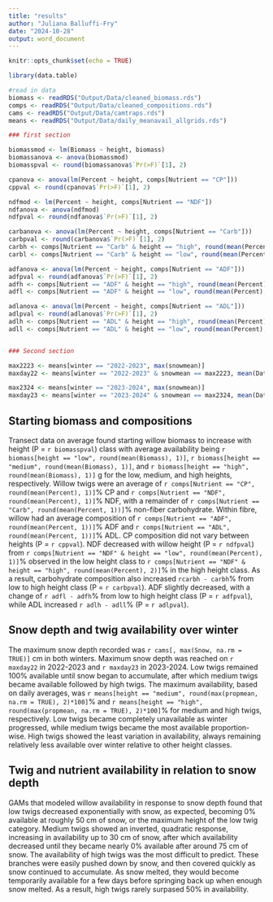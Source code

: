 ```yaml
---
title: "results"
author: "Juliana Balluffi-Fry"
date: "2024-10-28"
output: word_document
---
```


```r
knitr::opts_chunk$set(echo = TRUE)

library(data.table)

#read in data 
biomass <- readRDS("Output/Data/cleaned_biomass.rds")
comps <- readRDS("Output/Data/cleaned_compositions.rds")
cams <- readRDS("Output/Data/camtraps.rds")
means <- readRDS("Output/Data/daily_meanavail_allgrids.rds")

### first section 

biomassmod <- lm(Biomass ~ height, biomass)
biomassanova <- anova(biomassmod)
biomasspval <- round(biomassanova$`Pr(>F)`[1], 2)

cpanova <- anova(lm(Percent ~ height, comps[Nutrient == "CP"]))
cppval <- round(cpanova$`Pr(>F)`[1], 2)

ndfmod <- lm(Percent ~ height, comps[Nutrient == "NDF"])
ndfanova <- anova(ndfmod)
ndfpval <- round(ndfanova$`Pr(>F)`[1], 2)

carbanova <- anova(lm(Percent ~ height, comps[Nutrient == "Carb"]))
carbpval <- round(carbanova$`Pr(>F)`[1], 2)
carbh <- comps[Nutrient == "Carb" & height == "high", round(mean(Percent), 1)]
carbl <- comps[Nutrient == "Carb" & height == "low", round(mean(Percent), 1)]

adfanova <- anova(lm(Percent ~ height, comps[Nutrient == "ADF"]))
adfpval <- round(adfanova$`Pr(>F)`[1], 2)
adfh <- comps[Nutrient == "ADF" & height == "high", round(mean(Percent), 1)]
adfl <- comps[Nutrient == "ADF" & height == "low", round(mean(Percent), 1)]

adlanova <- anova(lm(Percent ~ height, comps[Nutrient == "ADL"]))
adlpval <- round(adlanova$`Pr(>F)`[1], 2)
adlh <- comps[Nutrient == "ADL" & height == "high", round(mean(Percent), 1)]
adll <- comps[Nutrient == "ADL" & height == "low", round(mean(Percent), 1)]


### Second section

max2223 <- means[winter == "2022-2023", max(snowmean)]
maxday22 <- means[winter == "2022-2023" & snowmean == max2223, mean(Date)]

max2324 <- means[winter == "2023-2024", max(snowmean)]
maxday23 <- means[winter == "2023-2024" & snowmean == max2324, mean(Date)]

```

## Starting biomass and compositions

Transect data on average found starting willow biomass to increase with height (P = `r biomasspval`) class with average availability being `r biomass[height == "low", round(mean(Biomass), 1)]`, `r biomass[height == "medium", round(mean(Biomass), 1)]`, and `r biomass[height == "high", round(mean(Biomass), 1)]` g for the low, medium, and high heights, respectively. Willow twigs were an average of `r comps[Nutrient == "CP", round(mean(Percent), 1)]`% CP and `r comps[Nutrient == "NDF", round(mean(Percent), 1)]`% NDF, with a remainder of `r comps[Nutrient == "Carb", round(mean(Percent, 1))]`% non-fiber carbohydrate. Within fibre, willow had an average composition of `r comps[Nutrient == "ADF", round(mean(Percent, 1))]`% ADF and `r comps[Nutrient == "ADL", round(mean(Percent, 1))]`% ADL. CP composition did not vary between heights (P = `r cppval`). NDF decreased with willow height (P = `r ndfpval`) from `r comps[Nutrient == "NDF" & height == "low", round(mean(Percent), 1)]`% observed in the low height class to `r comps[Nutrient == "NDF" & height == "high", round(mean(Percent), 2)]`% in the high height class. As a result, carbohydrate composition also increased `rcarbh - carbh`% from low to high height class (P = `r carbpval`). ADF slightly decreased, with a change of `r adfl - adfh`% from low to high height class (P = `r adfpval`), while ADL increased `r adlh - adll`% (P = `r adlpval`).


## Snow depth and twig availability over winter

The maximum snow depth recorded was `r cams[, max(Snow, na.rm = TRUE)]` cm in both winters. Maximum snow depth was reached on `r maxday22` in 2022-2023 and `r maxday23` in 2023-2024. Low twigs remained 100% available until snow began to accumulate, after which medium twigs became available followed by high twigs. The maximum availability, based on daily averages, was `r means[height == "medium", round(max(propmean, na.rm = TRUE), 2)*100]`% and `r means[height == "high", round(max(propmean, na.rm = TRUE), 2)*100]`% for medium and high twigs, respectively. Low twigs became completely unavailable as winter progressed, while medium twigs became the most available proportion-wise. High twigs showed the least variation in availability, always remaining relatively less available over winter relative to other height classes.


## Twig and nutrient availability in relation to snow depth

GAMs that modeled willow availability in response to snow depth found that low twigs decreased exponentially with snow, as expected, becoming 0% available at roughly 50 cm of snow, or the maximum height of the low twig category. Medium twigs showed an inverted, quadratic response, increasing in availability up to 30 cm of snow, after which availability decreased until they became nearly 0% available after around 75 cm of snow. The availability of high twigs was the most difficult to predict. These branches were easily pushed down by snow, and then covered quickly as snow continued to accumulate. As snow melted, they would become temporarily available for a few days before springing back up when enough snow melted. As a result, high twigs rarely surpased 50% in availability.